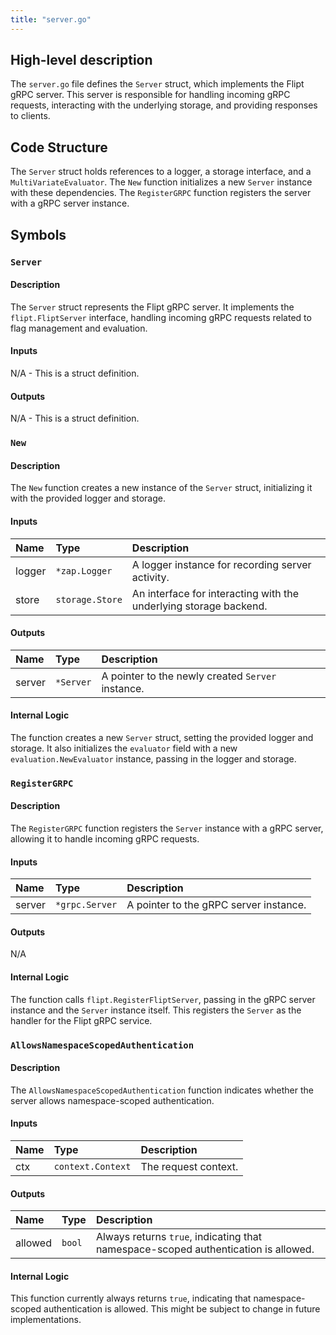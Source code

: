 ```yaml
---
title: "server.go"
---
```


## High-level description
The `server.go` file defines the `Server` struct, which implements the Flipt gRPC server. This server is responsible for handling incoming gRPC requests, interacting with the underlying storage, and providing responses to clients.

## Code Structure
The `Server` struct holds references to a logger, a storage interface, and a `MultiVariateEvaluator`. The `New` function initializes a new `Server` instance with these dependencies. The `RegisterGRPC` function registers the server with a gRPC server instance.

## Symbols

### `Server`
#### Description
The `Server` struct represents the Flipt gRPC server. It implements the `flipt.FliptServer` interface, handling incoming gRPC requests related to flag management and evaluation.

#### Inputs
N/A - This is a struct definition.

#### Outputs
N/A - This is a struct definition.

### `New`
#### Description
The `New` function creates a new instance of the `Server` struct, initializing it with the provided logger and storage.

#### Inputs
| Name | Type | Description |
|:-----|:-----|:------------|
| logger | `*zap.Logger` | A logger instance for recording server activity. |
| store | `storage.Store` | An interface for interacting with the underlying storage backend. |

#### Outputs
| Name | Type | Description |
|:-----|:-----|:------------|
| server | `*Server` | A pointer to the newly created `Server` instance. |

#### Internal Logic
The function creates a new `Server` struct, setting the provided logger and storage. It also initializes the `evaluator` field with a new `evaluation.NewEvaluator` instance, passing in the logger and storage.

### `RegisterGRPC`
#### Description
The `RegisterGRPC` function registers the `Server` instance with a gRPC server, allowing it to handle incoming gRPC requests.

#### Inputs
| Name | Type | Description |
|:-----|:-----|:------------|
| server | `*grpc.Server` | A pointer to the gRPC server instance. |

#### Outputs
N/A

#### Internal Logic
The function calls `flipt.RegisterFliptServer`, passing in the gRPC server instance and the `Server` instance itself. This registers the `Server` as the handler for the Flipt gRPC service.

### `AllowsNamespaceScopedAuthentication`
#### Description
The `AllowsNamespaceScopedAuthentication` function indicates whether the server allows namespace-scoped authentication.

#### Inputs
| Name | Type | Description |
|:-----|:-----|:------------|
| ctx | `context.Context` | The request context. |

#### Outputs
| Name | Type | Description |
|:-----|:-----|:------------|
| allowed | `bool` | Always returns `true`, indicating that namespace-scoped authentication is allowed. |

#### Internal Logic
This function currently always returns `true`, indicating that namespace-scoped authentication is allowed. This might be subject to change in future implementations.
